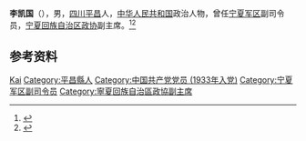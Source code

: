 '''李凯国'''（{{bd|1916年|}}），男，[[四川|四川]][[平昌县|平昌]]人，[[中华人民共和国|中华人民共和国]]政治人物，曾任[[宁夏军区|宁夏军区]]副司令员，[[宁夏回族自治区政协|宁夏回族自治区政协]]副主席。<ref>{{cite book|title=宁夏百科全书|author=《宁夏百科全书》编纂委员会编|publisher=宁夏人民出版社|year=1998|isbn=|location=|page=}}</ref><ref>{{Cite book|title=中华人民共和国职官志|author=何虎生, 李耀东, 向常福主编|publisher=中国社会出版社|year=2003|isbn=9787800883934|location=北京|pages=}}</ref>

== 参考资料 ==
{{reflist}}

{{中国人物小作品}}

{{Authority control}}
{{DEFAULTSORT:Li李}}
[[Category:李姓|Kai]]
[[Category:平昌縣人|Category:平昌縣人]]
[[Category:中国共产党党员_(1933年入党)|Category:中国共产党党员 (1933年入党)]]
[[Category:宁夏军区副司令员|Category:宁夏军区副司令员]]
[[Category:寧夏回族自治區政協副主席|Category:寧夏回族自治區政協副主席]]